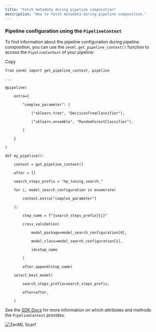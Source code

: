 ```yaml
---
title: "Fetch metadata during pipeline composition"
description: "How to fetch metadata during pipeline composition."
---
```


### Pipeline configuration using the `PipelineContext`

To find information about the pipeline configuration during pipeline composition, you can use the `zenml.get_pipeline_context()` function to access the `PipelineContext` of your pipeline:

Copy

```
from zenml import get_pipeline_context, pipeline

...

@pipeline(

    extra={

        "complex_parameter": [

            ("sklearn.tree", "DecisionTreeClassifier"),

            ("sklearn.ensemble", "RandomForestClassifier"),

        ]

    }

)

def my_pipeline():

    context = get_pipeline_context()

    after = []

    search_steps_prefix = "hp_tuning_search_"

    for i, model_search_configuration in enumerate(

        context.extra["complex_parameter"]

    ):

        step_name = f"{search_steps_prefix}{i}"

        cross_validation(

            model_package=model_search_configuration[0],

            model_class=model_search_configuration[1],

            id=step_name

        )

        after.append(step_name)

    select_best_model(

        search_steps_prefix=search_steps_prefix, 

        after=after,

    )
```

See the [SDK Docs](https://sdkdocs.zenml.io/latest/core%5Fcode%5Fdocs/core-new/#zenml.new.pipelines.pipeline%5Fcontext.PipelineContext) for more information on which attributes and methods the `PipelineContext` provides.

![ZenML Scarf](/images/how-to/track-metrics-metadata)
